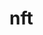# nft


<ul className="grid grid-cols-1 md:grid-cols-2 lg:grid-cols-3 xl:grid-cols-4 gap-4 -ml-6">

<ReferenceCard
    title="chart"
    description="Charts NFT Collection Data"
    url="/bot/reference/discord/nft/chart"
/>
<ReferenceCard
    title="collection"
    description="Get NFT Collection Data"
    url="/bot/reference/discord/nft/collection"
/>
<ReferenceCard
    title="top"
    description="Get Top NFT Collections from Ethereum"
    url="/bot/reference/discord/nft/top"
/>
</ul>
